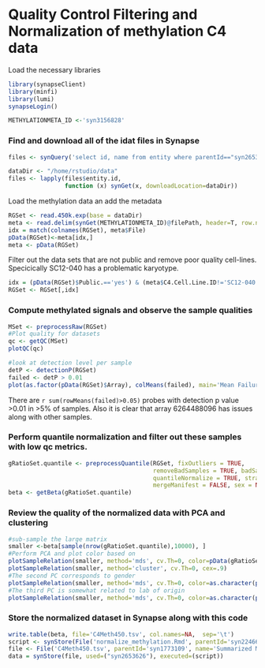 Quality Control Filtering and Normalization of methylation C4 data
===================================================================

Load the necessary libraries 
```r
library(synapseClient)
library(minfi)
library(lumi)
synapseLogin()

METHYLATIONMETA_ID <-'syn3156828'
```

### Find and download all of the idat files in Synapse 
```r
files <- synQuery('select id, name from entity where parentId=="syn2653626" and fileType=="idat"')

dataDir <- "/home/rstudio/data"
files <- lapply(files$entity.id, 
                function (x) synGet(x, downloadLocation=dataDir))
```

Load the methylation data an add the metadata
```r
RGSet <- read.450k.exp(base = dataDir)
meta <- read.delim(synGet(METHYLATIONMETA_ID)@filePath, header=T, row.names=1)
idx = match(colnames(RGSet), meta$File)
pData(RGSet)<-meta[idx,]
meta <- pData(RGSet)
```


Filter out the data sets that are not public and remove poor quality cell-lines.  Specicically SC12-040 has a problematic karyotype.
```r
idx = (pData(RGSet)$Public.=='yes') & (meta$C4.Cell.Line.ID!='SC12-040')
RGSet <- RGSet[,idx]
```

### Compute methylated signals and observe the sample qualities
```r
MSet <- preprocessRaw(RGSet)
#Plot quality for datasets
qc <- getQC(MSet)
plotQC(qc)

#look at detection level per sample
detP <- detectionP(RGSet)
failed <- detP > 0.01
plot(as.factor(pData(RGSet)$Array), colMeans(failed), main='Mean Failure Rate per Sample', xlab='Array', ylab='mean # of probes with detection p value >0.01')
```

There are `r sum(rowMeans(failed)>0.05)` probes with detection p value >0.01 in >5% of samples.  Also it is clear that array 6264488096 has issues along with other samples.

### Perform quantile normalization and filter out these samples with low qc metrics.
```r
gRatioSet.quantile <- preprocessQuantile(RGSet, fixOutliers = TRUE,
                                         removeBadSamples = TRUE, badSampleCutoff = 10.5,
                                         quantileNormalize = TRUE, stratified = TRUE,
                                         mergeManifest = FALSE, sex = NULL)
beta <- getBeta(gRatioSet.quantile)
```

### Review the quality of the normalized data with PCA and clustering
```r
#sub-sample the large matrix
smaller <-beta[sample(nrow(gRatioSet.quantile),10000), ]
#Perform PCA and plot color based on 
plotSampleRelation(smaller, method='mds', cv.Th=0, color=pData(gRatioSet.quantile)$Diffname.short)
plotSampleRelation(smaller, method='cluster', cv.Th=0, cex=.9)
#The second PC corresponds to gender
plotSampleRelation(smaller, method='mds', cv.Th=0, color=as.character(pData(gRatioSet.quantile)$Gender), dimension=c(2,3))
#The third PC is somewhat related to lab of origin
plotSampleRelation(smaller, method='mds', cv.Th=0, color=as.character(pData(gRatioSet.quantile)$originating.lab), dimension=c(3,4))
```

### Store the normalized dataset in Synapse along with this code

```r
write.table(beta, file='C4Meth450.tsv', col.names=NA,  sep='\t')
script <- synStore(File('normalize_methylation.Rmd', parentId='syn2246673', name='normalize_methylation'))
file <- File('C4Meth450.tsv', parentId='syn1773109', name='Summarized Methylation calls')
data = synStore(file, used=("syn2653626"), executed=(script))
```

